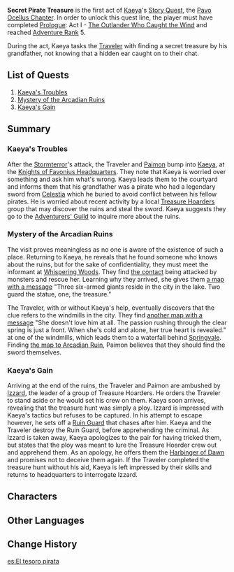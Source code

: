 {{Act Infobox
|image          = Story Card Pavo Ocellus Chapter Act I.png
|type           = Story
|chapter        = Pavo Ocellus Chapter
|act            = I
|character      = Kaeya
|ARReq          = 5
|archonQuestReq = [[Prologue]]: Act I - [[The Outlander Who Caught the Wind]]
}}
'''Secret Pirate Treasure''' is the first act of [[Kaeya]]'s [[Story Quest]], the [[Pavo Ocellus Chapter]]. In order to unlock this quest line, the player must have completed [[Prologue]]: Act I - [[The Outlander Who Caught the Wind]] and reached [[Adventure Rank]] 5.

During the act, Kaeya tasks the [[Traveler]] with finding a secret treasure by his grandfather, not knowing that a hidden ear caught on to their chat.

==List of Quests==
#[[Kaeya's Troubles]]
#[[Mystery of the Arcadian Ruins]]
#[[Kaeya's Gain]]

==Summary==
===Kaeya's Troubles===
After the [[Dvalin|Stormterror]]'s attack, the Traveler and [[Paimon]] bump into [[Kaeya]], at the [[Knights of Favonius Headquarters]]. They note that Kaeya is worried over something and ask him what's wrong. Kaeya leads them to the courtyard and informs them that his grandfather was a pirate who had a legendary sword from [[Celestia]] which he buried to avoid conflict between his fellow pirates. He is worried about recent activity by a local [[Treasure Hoarders]] group that may discover the ruins and steal the sword. Kaeya suggests they go to the [[Adventurers' Guild]] to inquire more about the ruins.

===Mystery of the Arcadian Ruins===
The visit proves meaningless as no one is aware of the existence of such a place. Returning to Kaeya, he reveals that he found someone who knows about the ruins, but for the sake of confidentiality, they must meet the informant at [[Whispering Woods]]. They find [[Vile|the contact]] being attacked by monsters and rescue her. Learning why they arrived, she gives them [[Treasure Clue (I)|a map with a message]] "Three six-armed giants reside in the city in the lake. Two guard the statue, one, the treasure."

The Traveler, with or without Kaeya's help, eventually discovers that the clue refers to the windmills in the city. They find [[Treasure Clue (II)|another map with a message]] "She doesn't love him at all. The passion rushing through the clear spring is just a front. When she's cold and alone, her true heart is revealed." at one of the windmills, which leads them to a waterfall behind [[Springvale]]. Finding [[Treasure Map|the map to Arcadian Ruin]], Paimon believes that they should find the sword themselves.

===Kaeya's Gain===
Arriving at the end of the ruins, the Traveler and Paimon are ambushed by [[Izzard]], the leader of a group of Treasure Hoarders. He orders the Traveler to stand aside or he would set his crew on them. Kaeya soon arrives, revealing that the treasure hunt was simply a ploy. Izzard is impressed with Kaeya's tactics but refuses to be captured. In his attempt to escape however, he sets off a [[Ruin Guard]] that chases after him. Kaeya and the Traveler destroy the Ruin Guard, before apprehending the criminal. As Izzard is taken away, Kaeya apologizes to the pair for having tricked them, but states that the ploy was meant to lure the Treasure Hoarder crew out and apprehend them. As an apology, he offers them the [[Harbinger of Dawn]] and promises not to deceive them again. If the Traveler completed the treasure hunt without his aid, Kaeya is left impressed by their skills and returns to headquarters to interrogate Izzard.

==Characters==
{{Character Appearances|Secret Pirate Treasure |type=Story Quest}}

==Other Languages==
{{Other Languages
|en      = Secret Pirate Treasure
|zhs     = 海盗秘宝
|zhs_rm  = Hǎidào Mìbǎo
|zht     = 海盜秘寶
|zht_rm  = Hǎidào Mìbǎo
|zh_tl   = Pirate Secret Treasure
|ja      = 海賊の秘宝
|ja_rm   = Kaizoku no Hihou
|ja_tl   = Pirate's Hidden Treasure
|ko      = 해적의 보물
|ko_rm   = Haejeok-ui Bomul
|ko_tl   = Pirate's Treasure
|es      = El tesoro pirata
|es_tl   = The Pirate Treasure
|fr      = Trésor secret de pirate
|fr_tl   = Secret Pirate Treasure
|ru      = Пиратский клад
|ru_tl   = 
|th      = ขุมทรัพย์โจรสลัด
|th_rm   = 
|th_tl   = 
|vi      = Kho Báu Cướp Biển
|vi_tl   = 
|de      = Geheimer Piratenschatz
|de_tl   = Secret Pirate Treasure
|id      = Harta Tersembunyi Bajak Laut
|id_tl   = Secret Pirate Treasure
|pt      = Tesouro Pirata Secreto
|pt_tl   = 
}}

==Change History==
{{Change History|1.0}}

[[es:El tesoro pirata]]